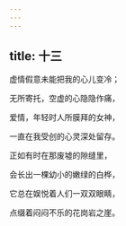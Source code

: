```yaml
---
---
---
```

title: 十三
---




虚情假意未能把我的心儿变冷；

无所寄托，空虚的心隐隐作痛，

爱情，年轻时人所膜拜的女神，

一直在我受创的心灵深处留存。

正如有时在那废墟的隙缝里，

会长出一棵幼小的嫩绿的白桦，

它总在娱悦着人们一双双眼睛，

点缀着闷闷不乐的花岗岩之崖。